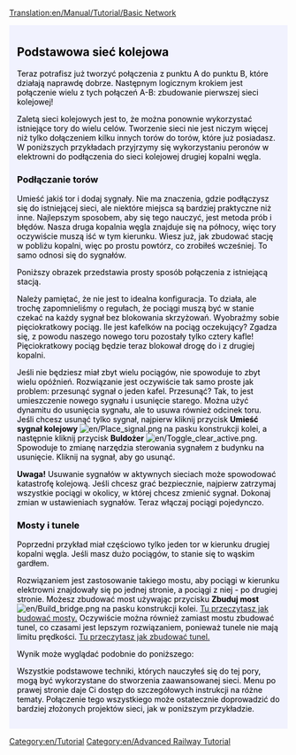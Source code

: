 [[Translation:en/Manual/Tutorial/Basic Network]]

{{en/Tabs|3|3
|pl/Manual/Tutorial/Tutorial/Dwa perony|1. Dwa perony<!--
-->|pl/Manual/Tutorial/Tutorial/Linia dwukierunkowa|2. Linia dwukierunkowa<!--
-->|pl/Manual/Tutorial/Tutorial/Podstawowa sieć kolejowa|3. Podstawowa sieć kolejowa}}
<div style="padding:.5em 1em 1em 1em; border-top:none; background-color:#f1f2fe; color:#000;">
{{pl/tutorial}}

== Podstawowa sieć kolejowa ==
Teraz potrafisz już tworzyć połączenia z punktu A do punktu B, które działają naprawdę dobrze. Następnym logicznym krokiem jest połączenie wielu z tych połączeń A-B: zbudowanie pierwszej sieci kolejowej!

Zaletą sieci kolejowych jest to, że można ponownie wykorzystać istniejące tory do wielu celów. Tworzenie sieci nie jest niczym więcej niż tylko dołączeniem kilku innych torów do torów, które już posiadasz. W poniższych przykładach przyjrzymy się wykorzystaniu peronów w elektrowni do podłączenia do sieci kolejowej drugiej kopalni węgla.

=== Podłączanie torów ===

Umieść jakiś tor i dodaj sygnały. Nie ma znaczenia, gdzie podłączysz się do istniejącej sieci, ale niektóre miejsca są bardziej praktyczne niż inne. Najlepszym sposobem, aby się tego nauczyć, jest metoda prób i błędów. Nasza druga kopalnia węgla znajduje się na północy, więc tory oczywiście muszą iść w tym kierunku. Wiesz już, jak zbudować stację w pobliżu kopalni, więc po prostu powtórz, co zrobiłeś wcześniej. To samo odnosi się do sygnałów.

Poniższy obrazek przedstawia prosty sposób połączenia z istniejącą stacją.

{{en/Phototable|[[File:en/Tutorial network simple.png|400px]]|Druga linia kolejowa podłączona do elektrowni|none}}

Należy pamiętać, że nie jest to idealna konfiguracja. To działa, ale trochę zapomnieliśmy o regułach, że pociągi muszą być w stanie czekać na każdy sygnał bez blokowania skrzyżowań. Wyobraźmy sobie pięciokratkowy pociąg. Ile jest kafelków na pociąg oczekujący? Zgadza się, z powodu naszego nowego toru pozostały tylko cztery kafle! Pięciokratkowy pociąg będzie teraz blokował drogę do i z drugiej kopalni.

Jeśli nie będziesz miał zbyt wielu pociągów, nie spowoduje to zbyt wielu opóźnień. Rozwiązanie jest oczywiście tak samo proste jak problem: przesunąć sygnał o jeden kafel. Przesunąć? Tak, to jest umieszczenie nowego sygnału i usunięcie starego. Można użyć dynamitu do usunięcia sygnału, ale to usuwa również odcinek toru. Jeśli chcesz usunąć tylko sygnał, najpierw kliknij przycisk '''Umieść sygnał kolejowy''' [[File:en/Place signal.png]] na pasku konstrukcji kolei, a następnie kliknij przycisk '''Buldożer''' [[File:en/Toggle clear active.png]]. Spowoduje to zmianę narzędzia sterowania sygnałem z budynku na usunięcie. Kliknij na sygnał, aby go usunąć.

'''Uwaga!''' Usuwanie sygnałów w aktywnych sieciach może spowodować katastrofę kolejową. Jeśli chcesz grać bezpiecznie, najpierw zatrzymaj wszystkie pociągi w okolicy, w której chcesz zmienić sygnał. Dokonaj zmian w ustawieniach sygnałów. Teraz włączaj pociągi pojedynczo.

=== Mosty i tunele ===

Poprzedni przykład miał częściowo tylko jeden tor w kierunku drugiej kopalni węgla. Jeśli masz dużo pociągów, to stanie się to wąskim gardłem.

Rozwiązaniem jest zastosowanie takiego mostu, aby pociągi w kierunku elektrowni znajdowały się po jednej stronie, a pociągi z niej - po drugiej stronie. Możesz zbudować most używając przycisku '''Zbuduj most''' [[File:en/Build bridge.png]] na pasku konstrukcji kolei. [[pl/Budowa mostów|Tu przeczytasz jak budować mosty.]] Oczywiście można również zamiast mostu zbudować tunel, co czasami jest lepszym rozwiązaniem, ponieważ tunele nie mają limitu prędkości. [[pl/Budowa tuneli|Tu przeczytasz jak zbudować tunel.]]

Wynik może wyglądać podobnie do poniższego:

{{en/Phototable|[[File:en/Tutorial network bridge.png|400px]]|Sieć kolejowa z mostem|none}}

Wszystkie podstawowe techniki, których nauczyłeś się do tej pory, mogą być wykorzystane do stworzenia zaawansowanej sieci. Menu po prawej stronie daje Ci dostęp do szczegółowych instrukcji na różne tematy. Połączenie tego wszystkiego może ostatecznie doprowadzić do bardziej złożonych projektów sieci, jak w poniższym przykładzie.

{{en/Phototable|[[File:en/Plufingford Transport, 22nd Mar 2032.png|512px]]|Zaawansowana sieć, która w zasadzie jest identyczna z technikami wyjaśnionymi w tym tutorialu, tylko znacznie większa!|none}}


</div>
[[Category:en/Tutorial]]
[[Category:en/Advanced Railway Tutorial]]